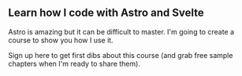 ## Learn how I code with Astro and Svelte

Astro is amazing but it can be difficult to master. I'm going to create a course to show you how I use it.

Sign up here to get first dibs about this course (and grab free sample chapters when I'm ready to share them).
